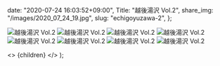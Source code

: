 
  date: "2020-07-24 16:03:52+09:00",
  Title: "越後湯沢 Vol.2",
  share_img: "/images/2020_07_24_19.jpg",
  slug: "echigoyuzawa-2",
};

![越後湯沢 Vol.2](/images/2020_07_24_14.jpg)
![越後湯沢 Vol.2](/images/2020_07_24_15.jpg)
![越後湯沢 Vol.2](/images/2020_07_24_16.jpg)
![越後湯沢 Vol.2](/images/2020_07_24_17.jpg)
![越後湯沢 Vol.2](/images/2020_07_24_18.jpg)
![越後湯沢 Vol.2](/images/2020_07_24_19.jpg)
![越後湯沢 Vol.2](/images/2020_07_24_20.jpg)
![越後湯沢 Vol.2](/images/2020_07_24_21.jpg)

  <>
    <Head>
      <title>{meta.Title} | 異郷好実</title>
    </Head>
    <PostLayout meta={meta}>{children}</PostLayout>
  </>
);
